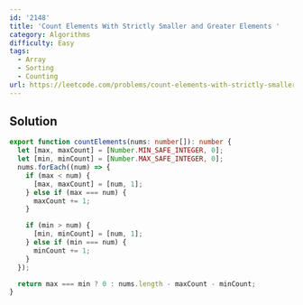 ```yaml
---
id: '2148'
title: 'Count Elements With Strictly Smaller and Greater Elements '
category: Algorithms
difficulty: Easy
tags:
  - Array
  - Sorting
  - Counting
url: https://leetcode.com/problems/count-elements-with-strictly-smaller-and-greater-elements
---
```


## Solution

```typescript showLineNumbers
export function countElements(nums: number[]): number {
  let [max, maxCount] = [Number.MIN_SAFE_INTEGER, 0];
  let [min, minCount] = [Number.MAX_SAFE_INTEGER, 0];
  nums.forEach((num) => {
    if (max < num) {
      [max, maxCount] = [num, 1];
    } else if (max === num) {
      maxCount += 1;
    }

    if (min > num) {
      [min, minCount] = [num, 1];
    } else if (min === num) {
      minCount += 1;
    }
  });

  return max === min ? 0 : nums.length - maxCount - minCount;
}
```
